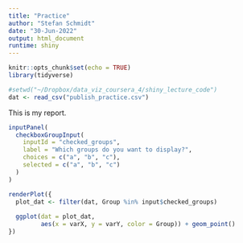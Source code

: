 ```yaml
---
title: "Practice"
author: "Stefan Schmidt"
date: "30-Jun-2022"
output: html_document
runtime: shiny
---
```


```r
knitr::opts_chunk$set(echo = TRUE)
library(tidyverse)

#setwd("~/Dropbox/data_viz_coursera_4/shiny_lecture_code")
dat <- read_csv("publish_practice.csv")

```

This is my report.

```r
inputPanel(
  checkboxGroupInput(
    inputId = "checked_groups",
    label = "Which groups do you want to display?",
    choices = c("a", "b", "c"),
    selected = c("a", "b", "c")
  )
)

renderPlot({
  plot_dat <- filter(dat, Group %in% input$checked_groups)
  
  ggplot(dat = plot_dat,
         aes(x = varX, y = varY, color = Group)) + geom_point()
})
```



